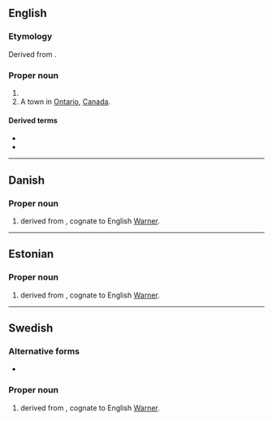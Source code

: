 {{also|verner}}

==English==

===Etymology===
Derived from {{der|en|de|Werner}}.

===Proper noun===
{{en-proper noun}}

# {{surname|en}}
# A town in [[Ontario]], [[Canada]].

====Derived terms====
* {{l|en|Verner's law}}
* {{l|en|Verner-Morrison syndrome}}

----

==Danish==

===Proper noun===
{{head|da|proper noun}}

# {{given name|da|male}} derived from {{der|da|de|Werner}}, cognate to English [[Warner]].

----

==Estonian==

===Proper noun===
{{head|et|proper noun}}

# {{given name|et|male}} derived from {{der|et|de|Werner}}, cognate to English [[Warner]].

----

==Swedish==

===Alternative forms===
* {{l|sv|Werner}}

===Proper noun===
{{sv-proper noun|c}}

# {{given name|sv|male}} derived from {{der|sv|de|Werner}}, cognate to English [[Warner]].